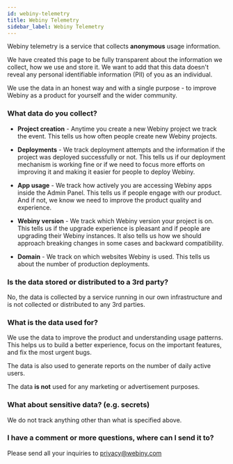 ```yaml
---
id: webiny-telemetry
title: Webiny Telemetry
sidebar_label: Webiny Telemetry
---
```


Webiny telemetry is a service that collects **anonymous** usage information.

We have created this page to be fully transparent about the information we collect, how we use and store it. We want to add that this data doesn't reveal any personal identifiable information (PII) of you as an individual.

We use the data in an honest way and with a single purpose - to improve Webiny as a product for yourself and the wider community.

### What data do you collect?

- **Project creation** - Anytime you create a new Webiny project we track the event. This tells us how often people create new Webiny projects.

- **Deployments** - We track deployment attempts and the information if the project was deployed successfully or not. This tells us if our deployment mechanism is working fine or if we need to focus more efforts on improving it and making it easier for people to deploy Webiny.

- **App usage** - We track how actively you are accessing Webiny apps inside the Admin Panel. This tells us if people engage with our product. And if not, we know we need to improve the product quality and experience.

- **Webiny version** - We track which Webiny version your project is on. This tells us if the upgrade experience is pleasant and if people are upgrading their Webiny instances. It also tells us how we should approach breaking changes in some cases and backward compatibility.

- **Domain** - We track on which websites Webiny is used. This tells us about the number of production deployments.

### Is the data stored or distributed to a 3rd party?

No, the data is collected by a service running in our own infrastructure and is not collected or distributed to any 3rd parties.

### What is the data used for?

We use the data to improve the product and understanding usage patterns. This helps us to build a better experience, focus on the important features, and fix the most urgent bugs.

The data is also used to generate reports on the number of daily active users.

The data **is not** used for any marketing or advertisement purposes.

### What about sensitive data? (e.g. secrets)

We do not track anything other than what is specified above.

### I have a comment or more questions, where can I send it to?

Please send all your inquiries to privacy@webiny.com
